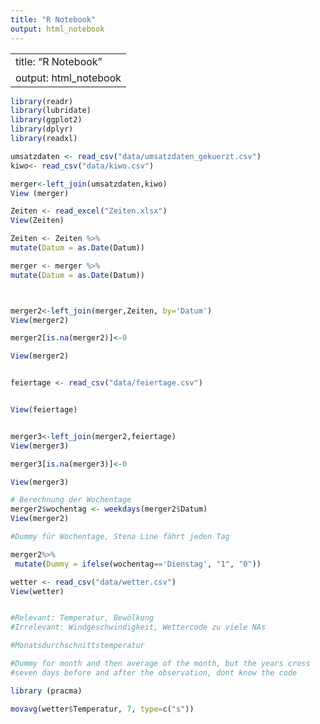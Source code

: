 ```yaml
---
title: "R Notebook"
output: html_notebook
---
```

---
title: "R Notebook"
output: html_notebook
---


```r
library(readr)
library(lubridate)
library(ggplot2)
library(dplyr)
library(readxl)

umsatzdaten <- read_csv("data/umsatzdaten_gekuerzt.csv")
kiwo<- read_csv("data/kiwo.csv")

merger<-left_join(umsatzdaten,kiwo)
View (merger)

Zeiten <- read_excel("Zeiten.xlsx")
View(Zeiten)

Zeiten <- Zeiten %>% 
mutate(Datum = as.Date(Datum)) 

merger <- merger %>% 
mutate(Datum = as.Date(Datum)) 



merger2<-left_join(merger,Zeiten, by='Datum')
View(merger2)

merger2[is.na(merger2)]<-0

View(merger2)


feiertage <- read_csv("data/feiertage.csv")


View(feiertage)


merger3<-left_join(merger2,feiertage)
View(merger3)

merger3[is.na(merger3)]<-0

View(merger3)


```

```r
# Berechnung der Wochentage
merger2$wochentag <- weekdays(merger2$Datum)
View(merger2)

#Dummy für Wochentage, Stena Line fährt jeden Tag

merger2%>%
 mutate(Dummy = ifelse(wochentag=='Dienstag', "1", "0"))


```


```r

wetter <- read_csv("data/wetter.csv")
View(wetter)


#Relevant: Temperatur, Bewölkung
#Irrelevant: Windgeschwindigkeit, Wettercode zu viele NAs

#Monatsdurchschnittstemperatur

#Dummy for month and then average of the month, but the years cross
#seven days before and after the observation, dont know the code

library (pracma)

movavg(wetter$Temperatur, 7, type=c("s"))



```